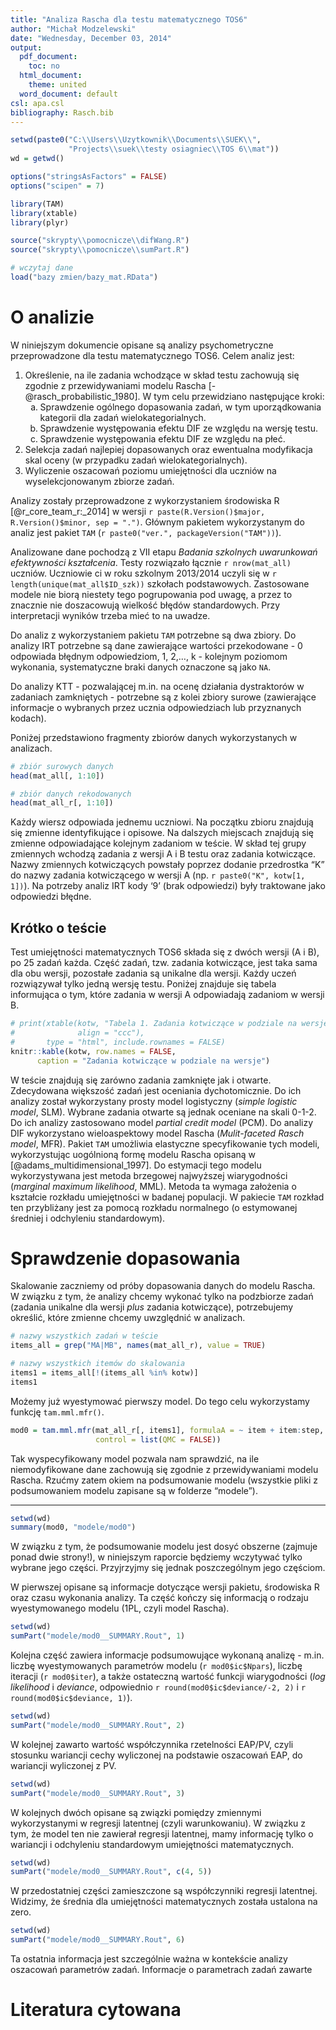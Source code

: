 ```yaml
---
title: "Analiza Rascha dla testu matematycznego TOS6"
author: "Michał Modzelewski"
date: "Wednesday, December 03, 2014"
output:
  pdf_document:
    toc: no
  html_document:
    theme: united
  word_document: default
csl: apa.csl
bibliography: Rasch.bib
---
```

``` r
setwd(paste0("C:\\Users\\Uzytkownik\\Documents\\SUEK\\",
             "Projects\\suek\\testy osiagniec\\TOS 6\\mat"))
wd = getwd()

options("stringsAsFactors" = FALSE)
options("scipen" = 7)

library(TAM)
library(xtable)
library(plyr)

source("skrypty\\pomocnicze\\difWang.R")
source("skrypty\\pomocnicze\\sumPart.R")

# wczytaj dane
load("bazy zmien/bazy_mat.RData")

```

# O analizie
W niniejszym dokumencie opisane są analizy psychometryczne przeprowadzone dla testu matematycznego TOS6. Celem analiz jest:

1. Określenie, na ile zadania wchodzące w skład testu zachowują się zgodnie z przewidywaniami modelu Rascha [-@rasch_probabilistic_1980]. W tym celu przewidziano następujące kroki:
    a. Sprawdzenie ogólnego dopasowania zadań, w tym uporządkowania kategorii dla zadań wielokategorialnych.
    b. Sprawdzenie występowania efektu DIF ze względu na wersję testu.
    c. Sprawdzenie występowania efektu DIF ze względu na płeć.
2. Selekcja zadań najlepiej dopasowanych oraz ewentualna modyfikacja skal oceny (w przypadku zadań wielokategorialnych).
3. Wyliczenie oszacowań poziomu umiejętności dla uczniów na wyselekcjonowanym zbiorze zadań.

Analizy zostały przeprowadzone z wykorzystaniem środowiska R [@r_core_team_r:_2014] w wersji `r paste(R.Version()$major, R.Version()$minor, sep = ".")`. Głównym pakietem wykorzystanym do analiz jest pakiet `TAM` (`r paste0("ver.", packageVersion("TAM"))`).

Analizowane dane pochodzą z VII etapu *Badania szkolnych uwarunkowań efektywności kształcenia*. Testy rozwiązało łącznie `r nrow(mat_all)` uczniów. Uczniowie ci w roku szkolnym 2013/2014 uczyli się w `r length(unique(mat_all$ID_szk))` szkołach podstawowych. Zastosowane modele nie biorą niestety tego pogrupowania pod uwagę, a przez to znacznie nie doszacowują wielkość błędów standardowych. Przy interpretacji wyników trzeba mieć to na uwadze.

Do analiz z wykorzystaniem pakietu `TAM` potrzebne są dwa zbiory. Do analizy IRT potrzebne są dane zawierające wartości przekodowane - 0 odpowiada błędnym odpowiedziom, 1, 2,..., k - kolejnym poziomom wykonania, systematyczne braki danych oznaczone są jako `NA`.

Do analizy KTT - pozwalającej m.in. na ocenę działania dystraktorów w zadaniach zamkniętych - potrzebne są z kolei zbiory surowe (zawierające informacje o wybranych przez ucznia odpowiedziach lub przyznanych kodach).

Poniżej przedstawiono fragmenty zbiorów danych wykorzystanych w analizach.

```r
# zbiór surowych danych
head(mat_all[, 1:10])
```

```r
# zbiór danych rekodowanych
head(mat_all_r[, 1:10])
```

Każdy wiersz odpowiada jednemu uczniowi. Na początku zbioru znajdują się zmienne identyfikujące i opisowe. Na dalszych miejscach znajdują się zmienne odpowiadające kolejnym zadaniom w teście. W skład tej grupy zmiennych wchodzą zadania z wersji A i B testu oraz zadania kotwiczące. Nazwy zmiennych kotwiczących powstały poprzez dodanie przedrostka "K" do nazwy zadania kotwiczącego w wersji A (np. `r paste0("K", kotw[1, 1])`). Na potrzeby analiz IRT kody '9' (brak odpowiedzi) były traktowane jako odpowiedzi błędne.

## Krótko o teście

Test umiejętności matematycznych TOS6 składa się z dwóch wersji (A i B), po 25 zadań każda. Część zadań, tzw. zadania kotwiczące, jest taka sama dla obu wersji, pozostałe zadania są unikalne dla wersji. Każdy uczeń rozwiązywał tylko jedną wersję testu. Poniżej znajduje się tabela informująca o tym, które zadania w wersji A odpowiadają zadaniom w wersji B.

``` r
# print(xtable(kotw, "Tabela 1. Zadania kotwiczące w podziale na wersje.",
#              align = "ccc"),
#       type = "html", include.rownames = FALSE)
knitr::kable(kotw, row.names = FALSE,
      caption = "Zadania kotwiczące w podziale na wersje")
```

W teście znajdują się zarówno zadania zamknięte jak i otwarte. Zdecydowana większość zadań jest oceniania dychotomicznie. Do ich analizy został wykorzystany prosty model logistyczny (*simple logistic model*, SLM). Wybrane zadania otwarte są jednak oceniane na skali 0-1-2. Do ich analizy zastosowano model *partial credit model* (PCM). Do analizy DIF wykorzystano wieloaspektowy model Rascha (*Mulit-faceted Rasch model*, MFR). Pakiet `TAM` umożliwia elastyczne specyfikowanie tych modeli, wykorzystując uogólnioną formę modelu Rascha opisaną w [@adams_multidimensional_1997]. Do estymacji tego modelu wykorzystywana jest metoda brzegowej najwyższej wiarygodności (*marginal maximum likelihood*, MML). Metoda ta wymaga założenia o kształcie rozkładu umiejętności w badanej populacji. W pakiecie `TAM` rozkład ten przybliżany jest za pomocą rozkładu normalnego (o estymowanej średniej i odchyleniu standardowym).

# Sprawdzenie dopasowania
Skalowanie zaczniemy od próby dopasowania danych do modelu Rascha. W związku z tym, że analizy chcemy wykonać tylko na podzbiorze zadań (zadania unikalne dla wersji *plus* zadania kotwiczące), potrzebujemy określić, które zmienne chcemy uwzględnić w analizach.

```r
# nazwy wszystkich zadań w teście
items_all = grep("MA|MB", names(mat_all_r), value = TRUE)

# nazwy wszystkich itemów do skalowania
items1 = items_all[!(items_all %in% kotw)]
items1
```

Możemy już wyestymować pierwszy model. Do tego celu wykorzystamy funkcję `tam.mml.mfr()`.

``` r
mod0 = tam.mml.mfr(mat_all_r[, items1], formulaA = ~ item + item:step,
                   control = list(QMC = FALSE))
```

Tak wyspecyfikowany model pozwala nam sprawdzić, na ile niemodyfikowane dane zachowują się zgodnie z przewidywaniami modelu Rascha. Rzućmy zatem okiem na podsumowanie modelu (wszystkie pliki z podsumowaniem modelu zapisane są w folderze "modele").

****

```r
setwd(wd)
summary(mod0, "modele/mod0")
```

W związku z tym, że podsumowanie modelu jest dosyć obszerne (zajmuje ponad dwie strony!), w niniejszym raporcie będziemy wczytywać tylko wybrane jego części. Przyjrzyjmy się jednak poszczególnym jego częściom.

W pierwszej opisane są informacje dotyczące wersji pakietu, środowiska R oraz czasu wykonania analizy. Ta część kończy się informacją o rodzaju wyestymowanego modelu (1PL, czyli model Rascha).

```r
setwd(wd)
sumPart("modele/mod0__SUMMARY.Rout", 1)
```

Kolejna część zawiera informacje podsumowujące wykonaną analizę - m.in. liczbę wyestymowanych parametrów modelu (`r mod0$ic$Npars`), liczbę iteracji (`r mod0$iter`), a także ostateczną wartość funkcji wiarygodności (*log likelihood* i *deviance*, odpowiednio `r round(mod0$ic$deviance/-2, 2)` i `r round(mod0$ic$deviance, 1)`).

```r
setwd(wd)
sumPart("modele/mod0__SUMMARY.Rout", 2)
```

W kolejnej zawarto wartość współczynnika rzetelności EAP/PV, czyli stosunku wariancji cechy wyliczonej na podstawie oszacowań EAP, do wariancji wyliczonej z PV.

```r
setwd(wd)
sumPart("modele/mod0__SUMMARY.Rout", 3)
```

W kolejnych dwóch opisane są związki pomiędzy zmiennymi wykorzystanymi w regresji latentnej (czyli warunkowaniu). W związku z tym, że model ten nie zawierał regresji latentnej, mamy informację tylko o wariancji i odchyleniu standardowym umiejętności matematycznych.

```r
setwd(wd)
sumPart("modele/mod0__SUMMARY.Rout", c(4, 5))
```

W przedostatniej części zamieszczone są współczynniki regresji latentnej. Widzimy, że średnia dla umiejętności matematycznych została ustalona na zero.

```r
setwd(wd)
sumPart("modele/mod0__SUMMARY.Rout", 6)
```

Ta ostatnia informacja jest szczególnie ważna w kontekście analizy oszacowań parametrów zadań. Informacje o parametrach zadań zawarte

# Literatura cytowana
